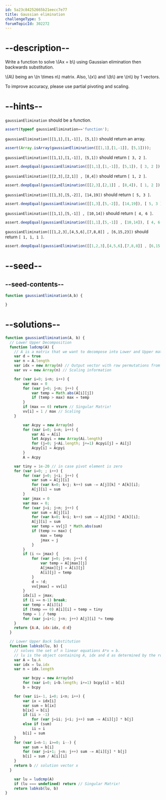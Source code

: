 ```yaml
---
id: 5a23c84252665b21eecc7e77
title: Gaussian elimination
challengeType: 5
forumTopicId: 302272
---
```


# --description--

Write a function to solve \\(Ax = b\\) using Gaussian elimination then backwards substitution.

\\(A\\) being an \\(n \\times n\\) matrix. Also, \\(x\\) and \\(b\\) are \\(n\\) by 1 vectors.

To improve accuracy, please use partial pivoting and scaling.

# --hints--

`gaussianElimination` should be a function.

```js
assert(typeof gaussianElimination=='function');
```

`gaussianElimination([[1,1],[1,-1]], [5,1])` should return an array.

```js
assert(Array.isArray(gaussianElimination([[1,1],[1,-1]], [5,1])));
```

`gaussianElimination([[1,1],[1,-1]], [5,1])` should return `[ 3, 2 ]`.

```js
assert.deepEqual(gaussianElimination([[1,1],[1,-1]], [5,1]), [ 3, 2 ]);
```

`gaussianElimination([[2,3],[2,1]] , [8,4])` should return `[ 1, 2 ]`.

```js
assert.deepEqual(gaussianElimination([[2,3],[2,1]] , [8,4]), [ 1, 2 ]);
```

`gaussianElimination([[1,3],[5,-2]], [14,19])` should return `[ 5, 3 ]`.

```js
assert.deepEqual(gaussianElimination([[1,3],[5,-2]], [14,19]), [ 5, 3 ]);
```

`gaussianElimination([[1,1],[5,-1]] , [10,14])` should return `[ 4, 6 ]`.

```js
assert.deepEqual(gaussianElimination([[1,1],[5,-1]] , [10,14]), [ 4, 6 ]);
```

`gaussianElimination([[1,2,3],[4,5,6],[7,8,8]] , [6,15,23])` should return `[ 1, 1, 1 ]`.

```js
assert.deepEqual(gaussianElimination([[1,2,3],[4,5,6],[7,8,8]] , [6,15,23]), [ 1, 1, 1 ]);
```

# --seed--

## --seed-contents--

```js
function gaussianElimination(A,b) {

}
```

# --solutions--

```js
function gaussianElimination(A, b) {
  // Lower Upper Decomposition
  function ludcmp(A) {
    // A is a matrix that we want to decompose into Lower and Upper matrices.
    var d = true
    var n = A.length
    var idx = new Array(n) // Output vector with row permutations from partial pivoting
    var vv = new Array(n) // Scaling information

    for (var i=0; i<n; i++) {
        var max = 0
        for (var j=0; j<n; j++) {
            var temp = Math.abs(A[i][j])
            if (temp > max) max = temp
        }
        if (max == 0) return // Singular Matrix!
        vv[i] = 1 / max // Scaling
    }

        var Acpy = new Array(n)
        for (var i=0; i<n; i++) {
            var Ai = A[i]
            let Acpyi = new Array(Ai.length)
            for (j=0; j<Ai.length; j+=1) Acpyi[j] = Ai[j]
            Acpy[i] = Acpyi
        }
        A = Acpy

    var tiny = 1e-20 // in case pivot element is zero
    for (var i=0; ; i++) {
        for (var j=0; j<i; j++) {
            var sum = A[j][i]
            for (var k=0; k<j; k++) sum -= A[j][k] * A[k][i];
            A[j][i] = sum
        }
        var jmax = 0
        var max = 0;
        for (var j=i; j<n; j++) {
            var sum = A[j][i]
            for (var k=0; k<i; k++) sum -= A[j][k] * A[k][i];
            A[j][i] = sum
            var temp = vv[j] * Math.abs(sum)
            if (temp >= max) {
                max = temp
                jmax = j
            }
        }
        if (i <= jmax) {
            for (var j=0; j<n; j++) {
                var temp = A[jmax][j]
                A[jmax][j] = A[i][j]
                A[i][j] = temp
            }
            d = !d;
            vv[jmax] = vv[i]
        }
        idx[i] = jmax;
        if (i == n-1) break;
        var temp = A[i][i]
        if (temp == 0) A[i][i] = temp = tiny
        temp = 1 / temp
        for (var j=i+1; j<n; j++) A[j][i] *= temp
    }
    return {A:A, idx:idx, d:d}
  }

  // Lower Upper Back Substitution
  function lubksb(lu, b) {
    // solves the set of n linear equations A*x = b.
    // lu is the object containing A, idx and d as determined by the routine ludcmp.
    var A = lu.A
    var idx = lu.idx
    var n = idx.length

        var bcpy = new Array(n)
        for (var i=0; i<b.length; i+=1) bcpy[i] = b[i]
        b = bcpy

    for (var ii=-1, i=0; i<n; i++) {
        var ix = idx[i]
        var sum = b[ix]
        b[ix] = b[i]
        if (ii > -1)
            for (var j=ii; j<i; j++) sum -= A[i][j] * b[j]
        else if (sum)
            ii = i
        b[i] = sum
    }
    for (var i=n-1; i>=0; i--) {
        var sum = b[i]
        for (var j=i+1; j<n; j++) sum -= A[i][j] * b[j]
        b[i] = sum / A[i][i]
    }
    return b // solution vector x
  }

    var lu = ludcmp(A)
    if (lu === undefined) return // Singular Matrix!
    return lubksb(lu, b)
}
```
